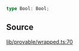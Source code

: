 ```ts
type Bool: Bool;
```

## Source

[lib/provable/wrapped.ts:70](https://github.com/o1-labs/o1js/blob/081e48fe103a96db7083cdaea72a409cca3182c3/src/lib/provable/wrapped.ts#L70)
